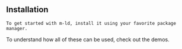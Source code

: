 
<Content>
    <h2 className="subtitle">Installation</h2>

    To get started with m-ld, install it using your favorite package manager.
</Content>

<Install name="@m-ld/m-ld"/>

<Content>
    To understand how all of these can be used, check out the demos.
</Content>